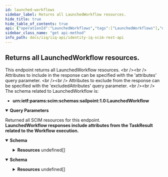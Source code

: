 ```yaml
---
id: launched-workflows
sidebar_label: Returns all LaunchedWorkflow resources.
hide_title: true
hide_table_of_contents: true
api: {"operationId":"LaunchedWorkflows","tags":["LaunchedWorkflows"],"description":"This endpoint returns all LaunchedWorkflow resources. <br /><br />\nAttributes to include in the response can be specified with the 'attributes' query parameter. <br /><br /> \nAttributes to exclude from the response can be specified with the 'excludedAttributes' query parameter. <br /><br />\nThe schema related to LaunchedWorkflow is: \n- **urn:ietf:params:scim:schemas:sailpoint:1.0:LaunchedWorkflow**\n","parameters":[{"in":"query","name":"filter","schema":{"type":"string","example":"completed eq \"2022-05-03T16:40:34.271-05:00\""},"description":"Allows for query filters according to RFC-7644, Section 3.4.2.2 - not all operations are supported."},{"in":"query","name":"sortBy","schema":{"type":"string","example":"application"},"description":"Allows sorting the results by a resource's attributes."},{"in":"query","name":"sortOrder","schema":{"type":"string","default":"ascending"},"example":"descending","description":"Determines what order to sort results in."},{"in":"query","name":"startIndex","schema":{"type":"integer","example":10,"default":1},"description":"Determines the starting index of the result set."},{"in":"query","name":"count","schema":{"type":"integer","example":10,"default":1000},"description":"Specifies the number of results per page."},{"in":"query","name":"attributes","schema":{"type":"string","example":"name, expiration"},"description":"A comma-separated list of attributes to return in the response. This query parameter supersedes excludedAttributes, so providing the same attribute(s) to both will result in the attribute(s) being returned."},{"in":"query","name":"excludedAttributes","schema":{"type":"string","example":"identityRequestId"},"description":"A comma-separated list of attributes to exclude from the response. **Some attributes cannot be excluded.**"}],"responses":{"200":{"description":"Returned all SCIM resources for this endpoint. <br/> **LaunchedWorkflow responses include attributes from the TaskResult related to the Workflow execution.**","content":{"application/json":{"schema":{"properties":{"totalResults":{"description":"Number of resources returned for this endpoint","type":"integer","example":"1,"},"startIndex":{"description":"The starting index of the resource set list. Can be specified with startIndex query parameter.","type":"integer","example":1},"schemas":{"description":"SCIM Schema used for response.","type":"array","items":{"type":"string"},"example":["urn:ietf:params:scim:api:messages:2.0:ListResponse"]},"Resources":{"type":"array","items":{"properties":{"partitioned":{"description":"Flag to indicate this TaskResult is partitioned. (From the TaskResult used to launch the Workflow).","type":"boolean","example":true},"completed":{"type":"string","format":"date-time","description":"The completed DateTime of the TaskResult. (From the TaskResult used to launch the Workflow).","example":"2022-04-14T10:45:26.098-05:00"},"type":{"description":"Type of the TaskResult. (From the TaskResult used to launch the Workflow).","type":"string","example":"Workflow"},"launched":{"type":"string","format":"date-time","description":"The launched DateTime of the TaskResult. (From the TaskResult used to launch the Workflow).","example":"2022-04-14T10:45:26.114-05:00"},"pendingSignOffs":{"description":"The number of pending signoffs of this TaskResult. (From the TaskResult used to launch the Workflow).","type":"integer","example":2},"workflowName":{"description":"Name of the Workflow to launch.","type":"string","example":"Update Identity Adam.Kennedy AccessRequest"},"identityRequestId":{"description":"Id representing the identity request.","type":"string","example":"0000000001"},"workflowCaseId":{"description":"Id representing the workflow case (a running instance of a workflow).","type":"string","example":"c0a8019c808b1baa81808bde2c2201b3"},"workflowProcessId":{"type":"string","description":"Id representing the workflow monitoring process log.","example":"7f000001806719888180675c8f8a225g"},"retries":{"description":"The number of retries performed during the execution of provisioning activities.","type":"integer","example":1},"approvalSet":{"description":"XML representation of approvals.","type":"string","example":"example: <ApprovalSet><ApprovalItem application=\"SAP\" approver=\"John.Coleman\" assignmentId=\"25701d226e9d4f98a8e42fcebb61980f\" displayName=\"IT Role\" displayValue=\"SAP Admin\" id=\"7e314fb9b307481682b42f8e714b382d\" name=\"assignedRoles\" operation=\"Add\" state=\"Finished\" value=\"SAP Admin\"><Attributes> <Map><entry key=\"attachmentConfigList\"/><entry key=\"attachments\"/><entry key=\"flow\" value=\"AccessRequest\"/><entry key=\"id\" value=\"7f00000180281df7818028bfb3561254\"/><entry key=\"interface\" value=\"LCM\"/><entry key=\"operation\" value=\"RoleAdd\"/></Map></Attributes></ApprovalItem></ApprovalSet>"},"workflowSummary":{"description":"XML representation of the workflow summary.","type":"string","example":"example: \"<WorkflowSummary step=\"end\"><Interactions><ApprovalSummary completer=\"James Smith\" endDate=\"1651001587664\" owner=\"James.Smith\" request=\"Approve modification of entitlement ADDirectDemodata group: CN=a2a,OU=HierarchicalGroups,OU=DemoData,DC=test,DC=sailpoint,DC=com\" startDate=\"1651001561152\" state=\"Finished\" workItemId=\"7f000001806719888180675c9006016b\" workItemType=\"Approval\"/></Interactions></WorkflowSummary>\""},"input":{"description":"A list of input attributes of the Launched Workflow.","type":"object","properties":{"key":{"description":"The attribute key.","type":"string","example":"_workflowRef"},"value":{"description":"The attribute value.","type":"string","example":"UpdateIdentityWorkflow"},"type":{"description":"The attribute type.","type":"string","example":"string"}}},"output":{"description":"A list of output attributes of the Launched Workflow.","type":"object","properties":{"key":{"description":"The attribute key.","type":"string","example":"workflowSummary"},"value":{"description":"The attribute value.","type":"string","example":"<WorkflowSummary step=\"end\">\\n  <Interactions>\\n    <ApprovalSummary completer=\"James Smith\" endDate=\"1651001587664\" owner=\"James.Smith\" request=\"Approve modification of entitlement ADDirectDemodata group: CN=a2a,OU=HierarchicalGroups,OU=DemoData,DC=test,DC=sailpoint,DC=com\" startDate=\"1651001561152\" state=\"Finished\" workItemId=\"7f000001806719888180675c9006016b\" workItemType=\"Approval\"/>\\n  </Interactions>\\n</WorkflowSummary>\\n"},"type":{"description":"The attribute type.","type":"string","example":"application/xml"}}},"targetClass":{"description":"Target Class of the TaskResult. (From the TaskResult used to launch the Workflow).","type":"string","example":"Permission"},"name":{"description":"Name of the TaskResult. (From the TaskResult used to launch the Workflow).","type":"string","example":"Update Account Group a2a"},"messages":{"description":"List of messages of the TaskResult. (From the TaskResult used to launch the Workflow).","type":"array","items":{"example":["Task executed successfully."]}},"attributes":{"description":"A list of attributes of the TaskResult. (From the TaskResult used to launch the Workflow).","type":"array","items":{"properties":{"key":{"description":"The attribute key.","type":"string","example":"Workflow Summary"},"value":{"description":"The attribute value.","type":"string","example":"<WorkflowSummary step=\"end\">\\n  <Interactions>\\n    <ApprovalSummary completer=\"James Smith\" endDate=\"1651001587664\" owner=\"James.Smith\" request=\"Approve modification of entitlement ADDirectDemodata group: CN=a2a,OU=HierarchicalGroups,OU=DemoData,DC=test,DC=sailpoint,DC=com\" startDate=\"1651001561152\" state=\"Finished\" workItemId=\"7f000001806719888180675c9006016b\" workItemType=\"Approval\"/>\\n  </Interactions>\\n</WorkflowSummary>\\n"}}}},"id":{"description":"Unique identifier of the TaskResult. (From the TaskResult used to launch the Workflow).","type":"string","example":"7f00000180281df7818028c03252085c"},"completionStatus":{"type":"string","description":"Completion Status of the TaskResult. (From the TaskResult used to launch the Workflow).","enum":["Success","Warning","Error","Terminated","TempError"],"example":"Success"},"taskDefinition":{"type":"string","description":"Name of the TaskDefinition of the TaskResult. (From the TaskResult used to launch the Workflow).","example":"Workflow Launcher"},"terminated":{"description":"Flag to indicate this TaskResult is terminated. (From the TaskResult used to launch the Workflow).","type":"boolean","example":true},"launcher":{"description":"Launcher of the TaskResult. (From the TaskResult used to launch the Workflow).","type":"string","example":"spadmin"},"meta":{"type":"object","properties":{"created":{"description":"DateTime when the TaskResult was created. (From the TaskResult used to launch the Workflow).","type":"string","format":"date-time","example":"2022-04-14T10:44:54.834-05:00"},"location":{"description":"URL to the TaskResult. (From the TaskResult used to launch the Workflow).","type":"string","example":"http://localhost:8080/identityiq/scim/v2/TaskResults/7f00000180281df7818028c03252085c"},"lastModified":{"description":"DateTime of TaskResult last modification. (From the TaskResult used to launch the Workflow).","type":"string","format":"date-time","example":"2022-04-05T15:52:30.119-05:00"},"version":{"description":"TaskResult version. (From the TaskResult used to launch the Workflow).","type":"string","example":"\"W\"1649951094834\""},"resourceType":{"description":"Resource type of the metadata subject. (From the TaskResult used to launch the Workflow).","type":"string","example":"TaskResult"}}}}}}}}},"application/scim+json":{"schema":{"properties":{"totalResults":{"description":"Number of LaunchedWorkflow resources returned.","type":"integer","example":"1500,"},"startIndex":{"description":"The starting index of the resource set list. Can be specified with startIndex query parameter.","type":"integer","example":1},"schemas":{"description":"SCIM Schema used for response.","type":"array","items":{"type":"string"},"example":["urn:ietf:params:scim:api:messages:2.0:ListResponse"]},"Resources":{"description":"The SCIM resources returned for this endpoint.","type":"array","items":{"properties":{"partitioned":{"description":"Flag to indicate this TaskResult is partitioned. (From the TaskResult used to launch the Workflow).","type":"boolean","example":true},"completed":{"type":"string","format":"date-time","description":"The completed DateTime of the TaskResult. (From the TaskResult used to launch the Workflow).","example":"2022-04-14T10:45:26.098-05:00"},"type":{"description":"Type of the TaskResult. (From the TaskResult used to launch the Workflow).","type":"string","example":"Workflow"},"launched":{"type":"string","format":"date-time","description":"The launched DateTime of the TaskResult. (From the TaskResult used to launch the Workflow).","example":"2022-04-14T10:45:26.114-05:00"},"pendingSignOffs":{"description":"The number of pending signoffs of this TaskResult. (From the TaskResult used to launch the Workflow).","type":"integer","example":2},"workflowName":{"description":"Name of the Workflow to launch.","type":"string","example":"Update Identity Adam.Kennedy AccessRequest"},"identityRequestId":{"description":"Id representing the identity request.","type":"string","example":"0000000001"},"workflowCaseId":{"description":"Id representing the workflow case (a running instance of a workflow).","type":"string","example":"c0a8019c808b1baa81808bde2c2201b3"},"workflowProcessId":{"type":"string","description":"Id representing the workflow monitoring process log.","example":"7f000001806719888180675c8f8a225g"},"retries":{"description":"The number of retries performed during the execution of provisioning activities.","type":"integer","example":1},"approvalSet":{"description":"XML representation of approvals.","type":"string","example":"example: <ApprovalSet><ApprovalItem application=\"SAP\" approver=\"John.Coleman\" assignmentId=\"25701d226e9d4f98a8e42fcebb61980f\" displayName=\"IT Role\" displayValue=\"SAP Admin\" id=\"7e314fb9b307481682b42f8e714b382d\" name=\"assignedRoles\" operation=\"Add\" state=\"Finished\" value=\"SAP Admin\"><Attributes> <Map><entry key=\"attachmentConfigList\"/><entry key=\"attachments\"/><entry key=\"flow\" value=\"AccessRequest\"/><entry key=\"id\" value=\"7f00000180281df7818028bfb3561254\"/><entry key=\"interface\" value=\"LCM\"/><entry key=\"operation\" value=\"RoleAdd\"/></Map></Attributes></ApprovalItem></ApprovalSet>"},"workflowSummary":{"description":"XML representation of the workflow summary.","type":"string","example":"example: \"<WorkflowSummary step=\"end\"><Interactions><ApprovalSummary completer=\"James Smith\" endDate=\"1651001587664\" owner=\"James.Smith\" request=\"Approve modification of entitlement ADDirectDemodata group: CN=a2a,OU=HierarchicalGroups,OU=DemoData,DC=test,DC=sailpoint,DC=com\" startDate=\"1651001561152\" state=\"Finished\" workItemId=\"7f000001806719888180675c9006016b\" workItemType=\"Approval\"/></Interactions></WorkflowSummary>\""},"input":{"description":"A list of input attributes of the Launched Workflow.","type":"object","properties":{"key":{"description":"The attribute key.","type":"string","example":"_workflowRef"},"value":{"description":"The attribute value.","type":"string","example":"UpdateIdentityWorkflow"},"type":{"description":"The attribute type.","type":"string","example":"string"}}},"output":{"description":"A list of output attributes of the Launched Workflow.","type":"object","properties":{"key":{"description":"The attribute key.","type":"string","example":"workflowSummary"},"value":{"description":"The attribute value.","type":"string","example":"<WorkflowSummary step=\"end\">\\n  <Interactions>\\n    <ApprovalSummary completer=\"James Smith\" endDate=\"1651001587664\" owner=\"James.Smith\" request=\"Approve modification of entitlement ADDirectDemodata group: CN=a2a,OU=HierarchicalGroups,OU=DemoData,DC=test,DC=sailpoint,DC=com\" startDate=\"1651001561152\" state=\"Finished\" workItemId=\"7f000001806719888180675c9006016b\" workItemType=\"Approval\"/>\\n  </Interactions>\\n</WorkflowSummary>\\n"},"type":{"description":"The attribute type.","type":"string","example":"application/xml"}}},"targetClass":{"description":"Target Class of the TaskResult. (From the TaskResult used to launch the Workflow).","type":"string","example":"Permission"},"name":{"description":"Name of the TaskResult. (From the TaskResult used to launch the Workflow).","type":"string","example":"Update Account Group a2a"},"messages":{"description":"List of messages of the TaskResult. (From the TaskResult used to launch the Workflow).","type":"array","items":{"example":["Task executed successfully."]}},"attributes":{"description":"A list of attributes of the TaskResult. (From the TaskResult used to launch the Workflow).","type":"array","items":{"properties":{"key":{"description":"The attribute key.","type":"string","example":"Workflow Summary"},"value":{"description":"The attribute value.","type":"string","example":"<WorkflowSummary step=\"end\">\\n  <Interactions>\\n    <ApprovalSummary completer=\"James Smith\" endDate=\"1651001587664\" owner=\"James.Smith\" request=\"Approve modification of entitlement ADDirectDemodata group: CN=a2a,OU=HierarchicalGroups,OU=DemoData,DC=test,DC=sailpoint,DC=com\" startDate=\"1651001561152\" state=\"Finished\" workItemId=\"7f000001806719888180675c9006016b\" workItemType=\"Approval\"/>\\n  </Interactions>\\n</WorkflowSummary>\\n"}}}},"id":{"description":"Unique identifier of the TaskResult. (From the TaskResult used to launch the Workflow).","type":"string","example":"7f00000180281df7818028c03252085c"},"completionStatus":{"type":"string","description":"Completion Status of the TaskResult. (From the TaskResult used to launch the Workflow).","enum":["Success","Warning","Error","Terminated","TempError"],"example":"Success"},"taskDefinition":{"type":"string","description":"Name of the TaskDefinition of the TaskResult. (From the TaskResult used to launch the Workflow).","example":"Workflow Launcher"},"terminated":{"description":"Flag to indicate this TaskResult is terminated. (From the TaskResult used to launch the Workflow).","type":"boolean","example":true},"launcher":{"description":"Launcher of the TaskResult. (From the TaskResult used to launch the Workflow).","type":"string","example":"spadmin"},"meta":{"type":"object","properties":{"created":{"description":"DateTime when the TaskResult was created. (From the TaskResult used to launch the Workflow).","type":"string","format":"date-time","example":"2022-04-14T10:44:54.834-05:00"},"location":{"description":"URL to the TaskResult. (From the TaskResult used to launch the Workflow).","type":"string","example":"http://localhost:8080/identityiq/scim/v2/TaskResults/7f00000180281df7818028c03252085c"},"lastModified":{"description":"DateTime of TaskResult last modification. (From the TaskResult used to launch the Workflow).","type":"string","format":"date-time","example":"2022-04-05T15:52:30.119-05:00"},"version":{"description":"TaskResult version. (From the TaskResult used to launch the Workflow).","type":"string","example":"\"W\"1649951094834\""},"resourceType":{"description":"Resource type of the metadata subject. (From the TaskResult used to launch the Workflow).","type":"string","example":"TaskResult"}}}}}}}}}}}},"method":"get","path":"/LaunchedWorkflows","servers":[{"url":"http://localhost:8080/identityiq/scim/v2","description":"IdentityIQ SCIM server basepath and path to API."}],"security":[{"basicAuth":[]}],"securitySchemes":{"basicAuth":{"type":"http","scheme":"basic"}},"info":{"description":"IdentityIQ REST Endpoint Interface Documentation for SCIM\n\n# Authentication\n\n<!-- ReDoc-Inject: <security-definitions> -->","version":"8.3","title":"IdentityIQ SCIM REST API"},"postman":{"name":"Returns all LaunchedWorkflow resources.","description":{"content":"This endpoint returns all LaunchedWorkflow resources. <br /><br />\nAttributes to include in the response can be specified with the 'attributes' query parameter. <br /><br /> \nAttributes to exclude from the response can be specified with the 'excludedAttributes' query parameter. <br /><br />\nThe schema related to LaunchedWorkflow is: \n- **urn:ietf:params:scim:schemas:sailpoint:1.0:LaunchedWorkflow**\n","type":"text/plain"},"url":{"path":["LaunchedWorkflows"],"host":["{{baseUrl}}"],"query":[{"disabled":false,"description":{"content":"Allows for query filters according to RFC-7644, Section 3.4.2.2 - not all operations are supported.","type":"text/plain"},"key":"filter","value":""},{"disabled":false,"description":{"content":"Allows sorting the results by a resource's attributes.","type":"text/plain"},"key":"sortBy","value":""},{"disabled":false,"description":{"content":"Determines what order to sort results in.","type":"text/plain"},"key":"sortOrder","value":""},{"disabled":false,"description":{"content":"Determines the starting index of the result set.","type":"text/plain"},"key":"startIndex","value":""},{"disabled":false,"description":{"content":"Specifies the number of results per page.","type":"text/plain"},"key":"count","value":""},{"disabled":false,"description":{"content":"A comma-separated list of attributes to return in the response. This query parameter supersedes excludedAttributes, so providing the same attribute(s) to both will result in the attribute(s) being returned.","type":"text/plain"},"key":"attributes","value":""},{"disabled":false,"description":{"content":"A comma-separated list of attributes to exclude from the response. **Some attributes cannot be excluded.**","type":"text/plain"},"key":"excludedAttributes","value":""}],"variable":[]},"header":[{"key":"Accept","value":"application/json"}],"method":"GET"}}
sidebar_class_name: "get api-method"
info_path: docs/iiq/iiq-api/identity-iq-scim-rest-api
---
```



## Returns all LaunchedWorkflow resources.



This endpoint returns all LaunchedWorkflow resources. &lt;br /&gt;&lt;br /&gt;
Attributes to include in the response can be specified with the &#39;attributes&#39; query parameter. &lt;br /&gt;&lt;br /&gt; 
Attributes to exclude from the response can be specified with the &#39;excludedAttributes&#39; query parameter. &lt;br /&gt;&lt;br /&gt;
The schema related to LaunchedWorkflow is: 
- **urn:ietf:params:scim:schemas:sailpoint:1.0:LaunchedWorkflow**


<details style={{"marginBottom":"1rem"}} data-collapsed={false} open={true}><summary style={{}}><strong>Query Parameters</strong></summary><div><ul><ParamsItem className={"paramsItem"} param={{"in":"query","name":"filter","schema":{"type":"string","example":"completed eq \"2022-05-03T16:40:34.271-05:00\""},"description":"Allows for query filters according to RFC-7644, Section 3.4.2.2 - not all operations are supported."}}></ParamsItem><ParamsItem className={"paramsItem"} param={{"in":"query","name":"sortBy","schema":{"type":"string","example":"application"},"description":"Allows sorting the results by a resource's attributes."}}></ParamsItem><ParamsItem className={"paramsItem"} param={{"in":"query","name":"sortOrder","schema":{"type":"string","default":"ascending"},"example":"descending","description":"Determines what order to sort results in."}}></ParamsItem><ParamsItem className={"paramsItem"} param={{"in":"query","name":"startIndex","schema":{"type":"integer","example":10,"default":1},"description":"Determines the starting index of the result set."}}></ParamsItem><ParamsItem className={"paramsItem"} param={{"in":"query","name":"count","schema":{"type":"integer","example":10,"default":1000},"description":"Specifies the number of results per page."}}></ParamsItem><ParamsItem className={"paramsItem"} param={{"in":"query","name":"attributes","schema":{"type":"string","example":"name, expiration"},"description":"A comma-separated list of attributes to return in the response. This query parameter supersedes excludedAttributes, so providing the same attribute(s) to both will result in the attribute(s) being returned."}}></ParamsItem><ParamsItem className={"paramsItem"} param={{"in":"query","name":"excludedAttributes","schema":{"type":"string","example":"identityRequestId"},"description":"A comma-separated list of attributes to exclude from the response. **Some attributes cannot be excluded.**"}}></ParamsItem></ul></div></details><div><ApiTabs><TabItem label={"200"} value={"200"}><div>

Returned all SCIM resources for this endpoint. <br/> **LaunchedWorkflow responses include attributes from the TaskResult related to the Workflow execution.**

</div><div><MimeTabs groupId={"mime-type"}><TabItem label={"application/json"} value={"application/json"}><SchemaTabs groupId={"schema-tabs"}><TabItem label={"Schema"} value={"Schema"}><details style={{}} data-collapsed={false} open={true}><summary style={{"textAlign":"left"}}><strong>Schema</strong></summary><div style={{"textAlign":"left","marginLeft":"1rem"}}></div><ul style={{"marginLeft":"1rem"}}><SchemaItem collapsible={false} name={"totalResults"} required={false} schemaDescription={"Number of resources returned for this endpoint"} schemaName={"integer"} qualifierMessage={undefined} defaultValue={undefined}></SchemaItem><SchemaItem collapsible={false} name={"startIndex"} required={false} schemaDescription={"The starting index of the resource set list. Can be specified with startIndex query parameter."} schemaName={"integer"} qualifierMessage={undefined} defaultValue={undefined}></SchemaItem><SchemaItem collapsible={false} name={"schemas"} required={false} schemaDescription={"SCIM Schema used for response."} schemaName={"string[]"} qualifierMessage={undefined} defaultValue={undefined}></SchemaItem><SchemaItem collapsible={true} className={"schemaItem"}><details style={{}}><summary style={{}}><strong>Resources</strong><span style={{"opacity":"0.6"}}> undefined[]</span></summary><div style={{"marginLeft":"1rem"}}><SchemaItem collapsible={false} name={"partitioned"} required={false} schemaDescription={"Flag to indicate this TaskResult is partitioned. (From the TaskResult used to launch the Workflow)."} schemaName={"boolean"} qualifierMessage={undefined} defaultValue={undefined}></SchemaItem><SchemaItem collapsible={false} name={"completed"} required={false} schemaDescription={"The completed DateTime of the TaskResult. (From the TaskResult used to launch the Workflow)."} schemaName={"date-time"} qualifierMessage={undefined} defaultValue={undefined}></SchemaItem><SchemaItem collapsible={false} name={"type"} required={false} schemaDescription={"Type of the TaskResult. (From the TaskResult used to launch the Workflow)."} schemaName={"string"} qualifierMessage={undefined} defaultValue={undefined}></SchemaItem><SchemaItem collapsible={false} name={"launched"} required={false} schemaDescription={"The launched DateTime of the TaskResult. (From the TaskResult used to launch the Workflow)."} schemaName={"date-time"} qualifierMessage={undefined} defaultValue={undefined}></SchemaItem><SchemaItem collapsible={false} name={"pendingSignOffs"} required={false} schemaDescription={"The number of pending signoffs of this TaskResult. (From the TaskResult used to launch the Workflow)."} schemaName={"integer"} qualifierMessage={undefined} defaultValue={undefined}></SchemaItem><SchemaItem collapsible={false} name={"workflowName"} required={false} schemaDescription={"Name of the Workflow to launch."} schemaName={"string"} qualifierMessage={undefined} defaultValue={undefined}></SchemaItem><SchemaItem collapsible={false} name={"identityRequestId"} required={false} schemaDescription={"Id representing the identity request."} schemaName={"string"} qualifierMessage={undefined} defaultValue={undefined}></SchemaItem><SchemaItem collapsible={false} name={"workflowCaseId"} required={false} schemaDescription={"Id representing the workflow case (a running instance of a workflow)."} schemaName={"string"} qualifierMessage={undefined} defaultValue={undefined}></SchemaItem><SchemaItem collapsible={false} name={"workflowProcessId"} required={false} schemaDescription={"Id representing the workflow monitoring process log."} schemaName={"string"} qualifierMessage={undefined} defaultValue={undefined}></SchemaItem><SchemaItem collapsible={false} name={"retries"} required={false} schemaDescription={"The number of retries performed during the execution of provisioning activities."} schemaName={"integer"} qualifierMessage={undefined} defaultValue={undefined}></SchemaItem><SchemaItem collapsible={false} name={"approvalSet"} required={false} schemaDescription={"XML representation of approvals."} schemaName={"string"} qualifierMessage={undefined} defaultValue={undefined}></SchemaItem><SchemaItem collapsible={false} name={"workflowSummary"} required={false} schemaDescription={"XML representation of the workflow summary."} schemaName={"string"} qualifierMessage={undefined} defaultValue={undefined}></SchemaItem><SchemaItem collapsible={true} className={"schemaItem"}><details style={{}}><summary style={{}}><strong>input</strong><span style={{"opacity":"0.6"}}> object</span></summary><div style={{"marginLeft":"1rem"}}><div style={{"marginTop":".5rem","marginBottom":".5rem"}}>

A list of input attributes of the Launched Workflow.

</div><SchemaItem collapsible={false} name={"key"} required={false} schemaDescription={"The attribute key."} schemaName={"string"} qualifierMessage={undefined} defaultValue={undefined}></SchemaItem><SchemaItem collapsible={false} name={"value"} required={false} schemaDescription={"The attribute value."} schemaName={"string"} qualifierMessage={undefined} defaultValue={undefined}></SchemaItem><SchemaItem collapsible={false} name={"type"} required={false} schemaDescription={"The attribute type."} schemaName={"string"} qualifierMessage={undefined} defaultValue={undefined}></SchemaItem></div></details></SchemaItem><SchemaItem collapsible={true} className={"schemaItem"}><details style={{}}><summary style={{}}><strong>output</strong><span style={{"opacity":"0.6"}}> object</span></summary><div style={{"marginLeft":"1rem"}}><div style={{"marginTop":".5rem","marginBottom":".5rem"}}>

A list of output attributes of the Launched Workflow.

</div><SchemaItem collapsible={false} name={"key"} required={false} schemaDescription={"The attribute key."} schemaName={"string"} qualifierMessage={undefined} defaultValue={undefined}></SchemaItem><SchemaItem collapsible={false} name={"value"} required={false} schemaDescription={"The attribute value."} schemaName={"string"} qualifierMessage={undefined} defaultValue={undefined}></SchemaItem><SchemaItem collapsible={false} name={"type"} required={false} schemaDescription={"The attribute type."} schemaName={"string"} qualifierMessage={undefined} defaultValue={undefined}></SchemaItem></div></details></SchemaItem><SchemaItem collapsible={false} name={"targetClass"} required={false} schemaDescription={"Target Class of the TaskResult. (From the TaskResult used to launch the Workflow)."} schemaName={"string"} qualifierMessage={undefined} defaultValue={undefined}></SchemaItem><SchemaItem collapsible={false} name={"name"} required={false} schemaDescription={"Name of the TaskResult. (From the TaskResult used to launch the Workflow)."} schemaName={"string"} qualifierMessage={undefined} defaultValue={undefined}></SchemaItem><SchemaItem collapsible={false} name={"messages"} required={false} schemaDescription={"List of messages of the TaskResult. (From the TaskResult used to launch the Workflow)."} schemaName={"undefined[]"} qualifierMessage={undefined} defaultValue={undefined}></SchemaItem><SchemaItem collapsible={true} className={"schemaItem"}><details style={{}}><summary style={{}}><strong>attributes</strong><span style={{"opacity":"0.6"}}> undefined[]</span></summary><div style={{"marginLeft":"1rem"}}><div style={{"marginTop":".5rem","marginBottom":".5rem"}}>

A list of attributes of the TaskResult. (From the TaskResult used to launch the Workflow).

</div><SchemaItem collapsible={false} name={"key"} required={false} schemaDescription={"The attribute key."} schemaName={"string"} qualifierMessage={undefined} defaultValue={undefined}></SchemaItem><SchemaItem collapsible={false} name={"value"} required={false} schemaDescription={"The attribute value."} schemaName={"string"} qualifierMessage={undefined} defaultValue={undefined}></SchemaItem></div></details></SchemaItem><SchemaItem collapsible={false} name={"id"} required={false} schemaDescription={"Unique identifier of the TaskResult. (From the TaskResult used to launch the Workflow)."} schemaName={"string"} qualifierMessage={undefined} defaultValue={undefined}></SchemaItem><SchemaItem collapsible={false} name={"completionStatus"} required={false} schemaDescription={"Completion Status of the TaskResult. (From the TaskResult used to launch the Workflow)."} schemaName={"string"} qualifierMessage={"**Possible values:** [`Success`, `Warning`, `Error`, `Terminated`, `TempError`]"} defaultValue={undefined}></SchemaItem><SchemaItem collapsible={false} name={"taskDefinition"} required={false} schemaDescription={"Name of the TaskDefinition of the TaskResult. (From the TaskResult used to launch the Workflow)."} schemaName={"string"} qualifierMessage={undefined} defaultValue={undefined}></SchemaItem><SchemaItem collapsible={false} name={"terminated"} required={false} schemaDescription={"Flag to indicate this TaskResult is terminated. (From the TaskResult used to launch the Workflow)."} schemaName={"boolean"} qualifierMessage={undefined} defaultValue={undefined}></SchemaItem><SchemaItem collapsible={false} name={"launcher"} required={false} schemaDescription={"Launcher of the TaskResult. (From the TaskResult used to launch the Workflow)."} schemaName={"string"} qualifierMessage={undefined} defaultValue={undefined}></SchemaItem><SchemaItem collapsible={true} className={"schemaItem"}><details style={{}}><summary style={{}}><strong>meta</strong><span style={{"opacity":"0.6"}}> object</span></summary><div style={{"marginLeft":"1rem"}}><SchemaItem collapsible={false} name={"created"} required={false} schemaDescription={"DateTime when the TaskResult was created. (From the TaskResult used to launch the Workflow)."} schemaName={"date-time"} qualifierMessage={undefined} defaultValue={undefined}></SchemaItem><SchemaItem collapsible={false} name={"location"} required={false} schemaDescription={"URL to the TaskResult. (From the TaskResult used to launch the Workflow)."} schemaName={"string"} qualifierMessage={undefined} defaultValue={undefined}></SchemaItem><SchemaItem collapsible={false} name={"lastModified"} required={false} schemaDescription={"DateTime of TaskResult last modification. (From the TaskResult used to launch the Workflow)."} schemaName={"date-time"} qualifierMessage={undefined} defaultValue={undefined}></SchemaItem><SchemaItem collapsible={false} name={"version"} required={false} schemaDescription={"TaskResult version. (From the TaskResult used to launch the Workflow)."} schemaName={"string"} qualifierMessage={undefined} defaultValue={undefined}></SchemaItem><SchemaItem collapsible={false} name={"resourceType"} required={false} schemaDescription={"Resource type of the metadata subject. (From the TaskResult used to launch the Workflow)."} schemaName={"string"} qualifierMessage={undefined} defaultValue={undefined}></SchemaItem></div></details></SchemaItem></div></details></SchemaItem></ul></details></TabItem></SchemaTabs></TabItem><TabItem label={"application/scim+json"} value={"application/scim+json"}><SchemaTabs groupId={"schema-tabs"}><TabItem label={"Schema"} value={"Schema"}><details style={{}} data-collapsed={false} open={true}><summary style={{"textAlign":"left"}}><strong>Schema</strong></summary><div style={{"textAlign":"left","marginLeft":"1rem"}}></div><ul style={{"marginLeft":"1rem"}}><SchemaItem collapsible={false} name={"totalResults"} required={false} schemaDescription={"Number of LaunchedWorkflow resources returned."} schemaName={"integer"} qualifierMessage={undefined} defaultValue={undefined}></SchemaItem><SchemaItem collapsible={false} name={"startIndex"} required={false} schemaDescription={"The starting index of the resource set list. Can be specified with startIndex query parameter."} schemaName={"integer"} qualifierMessage={undefined} defaultValue={undefined}></SchemaItem><SchemaItem collapsible={false} name={"schemas"} required={false} schemaDescription={"SCIM Schema used for response."} schemaName={"string[]"} qualifierMessage={undefined} defaultValue={undefined}></SchemaItem><SchemaItem collapsible={true} className={"schemaItem"}><details style={{}}><summary style={{}}><strong>Resources</strong><span style={{"opacity":"0.6"}}> undefined[]</span></summary><div style={{"marginLeft":"1rem"}}><div style={{"marginTop":".5rem","marginBottom":".5rem"}}>

The SCIM resources returned for this endpoint.

</div><SchemaItem collapsible={false} name={"partitioned"} required={false} schemaDescription={"Flag to indicate this TaskResult is partitioned. (From the TaskResult used to launch the Workflow)."} schemaName={"boolean"} qualifierMessage={undefined} defaultValue={undefined}></SchemaItem><SchemaItem collapsible={false} name={"completed"} required={false} schemaDescription={"The completed DateTime of the TaskResult. (From the TaskResult used to launch the Workflow)."} schemaName={"date-time"} qualifierMessage={undefined} defaultValue={undefined}></SchemaItem><SchemaItem collapsible={false} name={"type"} required={false} schemaDescription={"Type of the TaskResult. (From the TaskResult used to launch the Workflow)."} schemaName={"string"} qualifierMessage={undefined} defaultValue={undefined}></SchemaItem><SchemaItem collapsible={false} name={"launched"} required={false} schemaDescription={"The launched DateTime of the TaskResult. (From the TaskResult used to launch the Workflow)."} schemaName={"date-time"} qualifierMessage={undefined} defaultValue={undefined}></SchemaItem><SchemaItem collapsible={false} name={"pendingSignOffs"} required={false} schemaDescription={"The number of pending signoffs of this TaskResult. (From the TaskResult used to launch the Workflow)."} schemaName={"integer"} qualifierMessage={undefined} defaultValue={undefined}></SchemaItem><SchemaItem collapsible={false} name={"workflowName"} required={false} schemaDescription={"Name of the Workflow to launch."} schemaName={"string"} qualifierMessage={undefined} defaultValue={undefined}></SchemaItem><SchemaItem collapsible={false} name={"identityRequestId"} required={false} schemaDescription={"Id representing the identity request."} schemaName={"string"} qualifierMessage={undefined} defaultValue={undefined}></SchemaItem><SchemaItem collapsible={false} name={"workflowCaseId"} required={false} schemaDescription={"Id representing the workflow case (a running instance of a workflow)."} schemaName={"string"} qualifierMessage={undefined} defaultValue={undefined}></SchemaItem><SchemaItem collapsible={false} name={"workflowProcessId"} required={false} schemaDescription={"Id representing the workflow monitoring process log."} schemaName={"string"} qualifierMessage={undefined} defaultValue={undefined}></SchemaItem><SchemaItem collapsible={false} name={"retries"} required={false} schemaDescription={"The number of retries performed during the execution of provisioning activities."} schemaName={"integer"} qualifierMessage={undefined} defaultValue={undefined}></SchemaItem><SchemaItem collapsible={false} name={"approvalSet"} required={false} schemaDescription={"XML representation of approvals."} schemaName={"string"} qualifierMessage={undefined} defaultValue={undefined}></SchemaItem><SchemaItem collapsible={false} name={"workflowSummary"} required={false} schemaDescription={"XML representation of the workflow summary."} schemaName={"string"} qualifierMessage={undefined} defaultValue={undefined}></SchemaItem><SchemaItem collapsible={true} className={"schemaItem"}><details style={{}}><summary style={{}}><strong>input</strong><span style={{"opacity":"0.6"}}> object</span></summary><div style={{"marginLeft":"1rem"}}><div style={{"marginTop":".5rem","marginBottom":".5rem"}}>

A list of input attributes of the Launched Workflow.

</div><SchemaItem collapsible={false} name={"key"} required={false} schemaDescription={"The attribute key."} schemaName={"string"} qualifierMessage={undefined} defaultValue={undefined}></SchemaItem><SchemaItem collapsible={false} name={"value"} required={false} schemaDescription={"The attribute value."} schemaName={"string"} qualifierMessage={undefined} defaultValue={undefined}></SchemaItem><SchemaItem collapsible={false} name={"type"} required={false} schemaDescription={"The attribute type."} schemaName={"string"} qualifierMessage={undefined} defaultValue={undefined}></SchemaItem></div></details></SchemaItem><SchemaItem collapsible={true} className={"schemaItem"}><details style={{}}><summary style={{}}><strong>output</strong><span style={{"opacity":"0.6"}}> object</span></summary><div style={{"marginLeft":"1rem"}}><div style={{"marginTop":".5rem","marginBottom":".5rem"}}>

A list of output attributes of the Launched Workflow.

</div><SchemaItem collapsible={false} name={"key"} required={false} schemaDescription={"The attribute key."} schemaName={"string"} qualifierMessage={undefined} defaultValue={undefined}></SchemaItem><SchemaItem collapsible={false} name={"value"} required={false} schemaDescription={"The attribute value."} schemaName={"string"} qualifierMessage={undefined} defaultValue={undefined}></SchemaItem><SchemaItem collapsible={false} name={"type"} required={false} schemaDescription={"The attribute type."} schemaName={"string"} qualifierMessage={undefined} defaultValue={undefined}></SchemaItem></div></details></SchemaItem><SchemaItem collapsible={false} name={"targetClass"} required={false} schemaDescription={"Target Class of the TaskResult. (From the TaskResult used to launch the Workflow)."} schemaName={"string"} qualifierMessage={undefined} defaultValue={undefined}></SchemaItem><SchemaItem collapsible={false} name={"name"} required={false} schemaDescription={"Name of the TaskResult. (From the TaskResult used to launch the Workflow)."} schemaName={"string"} qualifierMessage={undefined} defaultValue={undefined}></SchemaItem><SchemaItem collapsible={false} name={"messages"} required={false} schemaDescription={"List of messages of the TaskResult. (From the TaskResult used to launch the Workflow)."} schemaName={"undefined[]"} qualifierMessage={undefined} defaultValue={undefined}></SchemaItem><SchemaItem collapsible={true} className={"schemaItem"}><details style={{}}><summary style={{}}><strong>attributes</strong><span style={{"opacity":"0.6"}}> undefined[]</span></summary><div style={{"marginLeft":"1rem"}}><div style={{"marginTop":".5rem","marginBottom":".5rem"}}>

A list of attributes of the TaskResult. (From the TaskResult used to launch the Workflow).

</div><SchemaItem collapsible={false} name={"key"} required={false} schemaDescription={"The attribute key."} schemaName={"string"} qualifierMessage={undefined} defaultValue={undefined}></SchemaItem><SchemaItem collapsible={false} name={"value"} required={false} schemaDescription={"The attribute value."} schemaName={"string"} qualifierMessage={undefined} defaultValue={undefined}></SchemaItem></div></details></SchemaItem><SchemaItem collapsible={false} name={"id"} required={false} schemaDescription={"Unique identifier of the TaskResult. (From the TaskResult used to launch the Workflow)."} schemaName={"string"} qualifierMessage={undefined} defaultValue={undefined}></SchemaItem><SchemaItem collapsible={false} name={"completionStatus"} required={false} schemaDescription={"Completion Status of the TaskResult. (From the TaskResult used to launch the Workflow)."} schemaName={"string"} qualifierMessage={"**Possible values:** [`Success`, `Warning`, `Error`, `Terminated`, `TempError`]"} defaultValue={undefined}></SchemaItem><SchemaItem collapsible={false} name={"taskDefinition"} required={false} schemaDescription={"Name of the TaskDefinition of the TaskResult. (From the TaskResult used to launch the Workflow)."} schemaName={"string"} qualifierMessage={undefined} defaultValue={undefined}></SchemaItem><SchemaItem collapsible={false} name={"terminated"} required={false} schemaDescription={"Flag to indicate this TaskResult is terminated. (From the TaskResult used to launch the Workflow)."} schemaName={"boolean"} qualifierMessage={undefined} defaultValue={undefined}></SchemaItem><SchemaItem collapsible={false} name={"launcher"} required={false} schemaDescription={"Launcher of the TaskResult. (From the TaskResult used to launch the Workflow)."} schemaName={"string"} qualifierMessage={undefined} defaultValue={undefined}></SchemaItem><SchemaItem collapsible={true} className={"schemaItem"}><details style={{}}><summary style={{}}><strong>meta</strong><span style={{"opacity":"0.6"}}> object</span></summary><div style={{"marginLeft":"1rem"}}><SchemaItem collapsible={false} name={"created"} required={false} schemaDescription={"DateTime when the TaskResult was created. (From the TaskResult used to launch the Workflow)."} schemaName={"date-time"} qualifierMessage={undefined} defaultValue={undefined}></SchemaItem><SchemaItem collapsible={false} name={"location"} required={false} schemaDescription={"URL to the TaskResult. (From the TaskResult used to launch the Workflow)."} schemaName={"string"} qualifierMessage={undefined} defaultValue={undefined}></SchemaItem><SchemaItem collapsible={false} name={"lastModified"} required={false} schemaDescription={"DateTime of TaskResult last modification. (From the TaskResult used to launch the Workflow)."} schemaName={"date-time"} qualifierMessage={undefined} defaultValue={undefined}></SchemaItem><SchemaItem collapsible={false} name={"version"} required={false} schemaDescription={"TaskResult version. (From the TaskResult used to launch the Workflow)."} schemaName={"string"} qualifierMessage={undefined} defaultValue={undefined}></SchemaItem><SchemaItem collapsible={false} name={"resourceType"} required={false} schemaDescription={"Resource type of the metadata subject. (From the TaskResult used to launch the Workflow)."} schemaName={"string"} qualifierMessage={undefined} defaultValue={undefined}></SchemaItem></div></details></SchemaItem></div></details></SchemaItem></ul></details></TabItem></SchemaTabs></TabItem></MimeTabs></div></TabItem></ApiTabs></div>
      